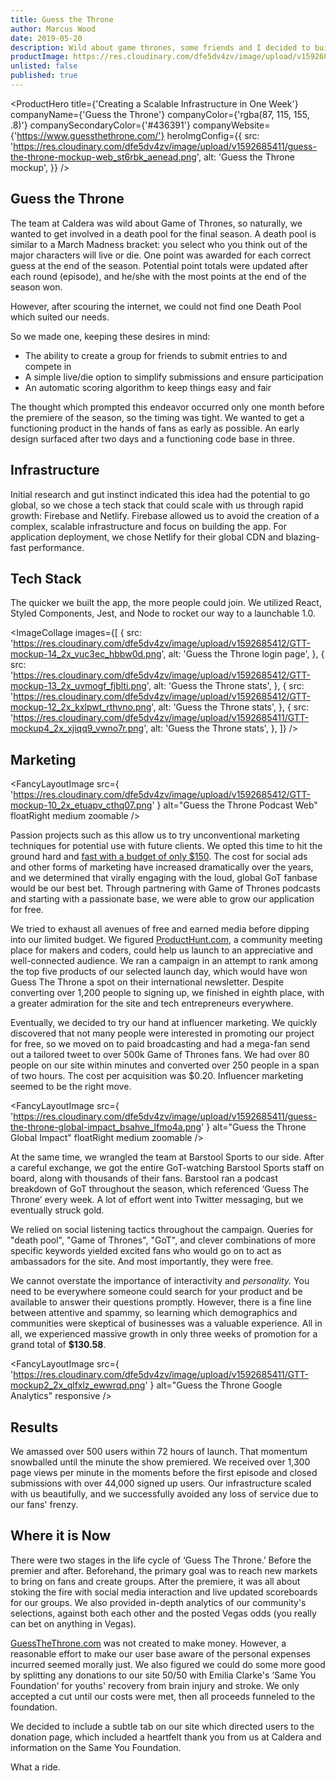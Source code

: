```yaml
---
title: Guess the Throne
author: Marcus Wood
date: 2019-05-20
description: Wild about game thrones, some friends and I decided to build a death pool for the final season of Game of Thrones with great results and adoption.
productImage: https://res.cloudinary.com/dfe5dv4zv/image/upload/v1592685411/guess-the-throne-mockup-web_st6rbk_aenead.png
unlisted: false
published: true
---
```


<ProductHero
  title={'Creating a Scalable Infrastructure in One Week'}
  companyName={'Guess the Throne'}
  companyColor={'rgba(87, 115, 155, .8)'}
  companySecondaryColor={'#436391'}
  companyWebsite={'https://www.guessthethrone.com/'}
  heroImgConfig={{
    src:
      'https://res.cloudinary.com/dfe5dv4zv/image/upload/v1592685411/guess-the-throne-mockup-web_st6rbk_aenead.png',
    alt: 'Guess the Throne mockup',
  }}
/>

<Section>

## Guess the Throne

The team at Caldera was wild about Game of Thrones, so naturally, we
wanted to get involved in a death pool for the final season. A death
pool is similar to a March Madness bracket: you select who you think
out of the major characters will live or die. One point was awarded
for each correct guess at the end of the season. Potential point
totals were updated after each round (episode), and he/she with the
most points at the end of the season won.

However, after scouring the internet, we could not find one Death Pool
which suited our needs.

So we made one, keeping these desires in mind:

- The ability to create a group for friends to submit entries to and compete in
- A simple live/die option to simplify submissions and ensure participation
- An automatic scoring algorithm to keep things easy and fair

The thought which prompted this endeavor occurred only one month
before the premiere of the season, so the timing was tight. We wanted
to get a functioning product in the hands of fans as early as
possible. An early design surfaced after two days and a functioning
code base in three.

</Section>

<Section smallPadding>

## Infrastructure

Initial research and gut instinct indicated this idea had the
potential to go global, so we chose a tech stack that could scale with
us through rapid growth: Firebase and Netlify. Firebase allowed us to
avoid the creation of a complex, scalable infrastructure and focus on
building the app. For application deployment, we chose Netlify for
their global CDN and blazing-fast performance.

## Tech Stack

The quicker we built the app, the more people could join. We utilized
React, Styled Components, Jest, and Node to rocket our way to a
launchable 1.0.

</Section>

<Section lightBackgroundMiddleBar>

<ImageCollage
  images={[
    {
      src:
        'https://res.cloudinary.com/dfe5dv4zv/image/upload/v1592685412/GTT-mockup-14_2x_vuc3ec_hbbw0d.png',
      alt: 'Guess the Throne login page',
    },
    {
      src:
        'https://res.cloudinary.com/dfe5dv4zv/image/upload/v1592685412/GTT-mockup-13_2x_uvmogf_fjblti.png',
      alt: 'Guess the Throne stats',
    },
    {
      src:
        'https://res.cloudinary.com/dfe5dv4zv/image/upload/v1592685412/GTT-mockup-12_2x_kxlpwt_rthvno.png',
      alt: 'Guess the Throne stats',
    },
    {
      src:
        'https://res.cloudinary.com/dfe5dv4zv/image/upload/v1592685411/GTT-mockup4_2x_xjiqq9_vwno7r.png',
      alt: 'Guess the Throne stats',
    },
  ]}
/>

</Section>

<Section smallPadding>

## Marketing

<FancyLayoutImage
  src={
    'https://res.cloudinary.com/dfe5dv4zv/image/upload/v1592685412/GTT-mockup-10_2x_etuapv_cthq07.png'
  }
  alt="Guess the Throne Podcast Web"
  floatRight
  medium
  zoomable
/>

Passion projects such as this allow us to try unconventional marketing
techniques for potential use with future clients. We opted this time
to hit the ground hard and [fast with a budget of only $150](/blog/we-launched-a-product-with-150-here-s-what-happened).
The cost for social ads and other forms of marketing have increased
dramatically over the years, and we determined that virally engaging
with the loud, global GoT fanbase would be our best bet. Through
partnering with Game of Thrones podcasts and starting with a
passionate base, we were able to grow our application for free.

We tried to exhaust all avenues of free and earned media before
dipping into our limited budget. We figured
[ProductHunt.com](https://www.producthunt.com/posts/guess-the-throne),
a community meeting place for makers and coders, could help us
launch to an appreciative and well-connected audience. We ran a
campaign in an attempt to rank among the top five products of our
selected launch day, which would have won Guess The Throne a spot on
their international newsletter. Despite converting over 1,200 people
to signing up, we finished in eighth place, with a greater admiration
for the site and tech entrepreneurs everywhere.

Eventually, we decided to try our hand at influencer marketing. We
quickly discovered that not many people were interested in promoting
our project for free, so we moved on to paid broadcasting and had a
mega-fan send out a tailored tweet to over 500k Game of Thrones fans.
We had over 80 people on our site within minutes and converted over
250 people in a span of two hours. The cost per acquisition was $0.20.
Influencer marketing seemed to be the right move.

<FancyLayoutImage
  src={
    'https://res.cloudinary.com/dfe5dv4zv/image/upload/v1592685411/guess-the-throne-global-impact_bsahve_lfmo4a.png'
  }
  alt="Guess the Throne Global Impact"
  floatRight
  medium
  zoomable
/>

At the same time, we wrangled the team at Barstool Sports to our side.
After a careful exchange, we got the entire GoT-watching Barstool
Sports staff on board, along with thousands of their fans. Barstool
ran a podcast breakdown of GoT throughout the season, which referenced
‘Guess The Throne’ every week. A lot of effort went into Twitter
messaging, but we eventually struck gold.

We relied on social listening tactics throughout the campaign. Queries
for "death pool", "Game of Thrones", "GoT", and clever combinations of
more specific keywords yielded excited fans who would go on to act as
ambassadors for the site. And most importantly, they were free.

We cannot overstate the importance of interactivity and _personality._
You need to be everywhere someone could search for your product and be
available to answer their questions promptly. However, there is a fine
line between attentive and spammy, so learning which demographics and
communities were skeptical of businesses was a valuable experience.
All in all, we experienced massive growth in only three weeks of
promotion for a grand total of <b>$130.58</b>.

</Section>

<Section noPadding secondaryBackground fluid twoColumn bottomAlignItems>

<SectionColumn>

<FancyLayoutImage
  src={
    'https://res.cloudinary.com/dfe5dv4zv/image/upload/v1592685411/GTT-mockup2_2x_qlfxlz_ewwrqd.png'
  }
  alt="Guess the Throne Google Analytics"
  responsive
/>

</SectionColumn>

<SectionColumn fluidGuard withPadding>

## Results

We amassed over 500 users within 72 hours of launch. That
momentum snowballed until the minute the show premiered. We
received over 1,300 page views per minute in the moments before
the first episode and closed submissions with over 44,000 signed
up users. Our infrastructure scaled with us beautifully, and we
successfully avoided any loss of service due to our fans'
frenzy.

</SectionColumn>

</Section>

<Section>

## Where it is Now

There were two stages in the life cycle of ‘Guess The Throne.’ Before
the premier and after. Beforehand, the primary goal was to reach new
markets to bring on fans and create groups. After the premiere, it was
all about stoking the fire with social media interaction and live
updated scoreboards for our groups. We also provided in-depth
analytics of our community's selections, against both each other and
the posted Vegas odds (you really can bet on anything in Vegas).

[GuessTheThrone.com](https://www.guessthethrone.com) was not created to make money. However, a
reasonable effort to make our user base aware of the personal expenses
incurred seemed morally just. We also figured we could do some more
good by splitting any donations to our site 50/50 with Emilia Clarke's
‘Same You Foundation’ for youths' recovery from brain injury and
stroke. We only accepted a cut until our costs were met, then all
proceeds funneled to the foundation.

We decided to include a subtle tab on our site which directed users to
the donation page, which included a heartfelt thank you from us at
Caldera and information on the Same You Foundation.

What a ride.

</Section>
